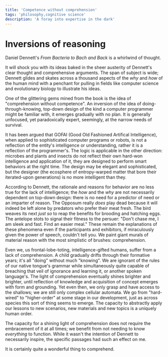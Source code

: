 ```yaml
---
title: 'Competence without comprehension'
tags: 'philosophy,cognitive science'
description: 'A foray into expertise in the dark'
---
```


# Inversions of reasoning

Daniel Dennett's _From Bacteria to Bach and Back_ is a whirlwind of thought.

It will shock you with its ideas baked in the sheer austerity of Dennett's clear thought and comprehensive arguments. The
span of subject is wide; Dennett glides and skates across a thousand aspects of the _why_ and _how_ of the human mind
with a penchant for pulling in fields like computer science and evolutionary biology to illustrate his ideas.

One of the glittering gems mined from the book is the idea of "comprehension without competence". An inversion of the idea
of doing-through-knowing, top-down design of the kind a computer programmer might be familiar with, it emerges gradually
with no plan. It is generally unfocused, yet paradoxically expert, seemingly, at the narrow needs of survival.

It has been argued that GOFAI (Good Old Fashioned Artifical Intelligence), when applied to sophisticated computer programs
or robots, is not a reflection of the entity's intelligence or understanding, rather it is a reflection of the programmer's.
The logic is applicable in the other direction: microbes and plants and insects do not reflect their own hard-won intelligence
and application of it, they are designed to perform smart behaviors at the right time. The design may be elegant and sophisticated,
but the designer (the ecosphere of entropy-warped matter that bore their iterated-upon generations) is no more intelligent than
they.

According to Dennett, the rationale and reasons for behavior are no less true for the lack of intelligence; the _how_ and the _why_
are not necessarily dependent on top-down design: there is no need for a predictor of need or an imparter of reason. The Opposum
really _does_ play dead because it will indeed be left alone by predators who prefer their meat fresh. The bird weaves its next
_just so_ to reap the benefits for brooding and hatching eggs. The antelope stots to signal their fitness to the persuer: "Don't
chase me, I am sleek and fast. Find an easier meal." These remain the explanations of these phenomena even if the participants
and exhibitors, if miraculously given the power of speech, couldn't tell you. We paint giant murals of material reason with
the most simplistic of brushes: comprehension.

Even we, us frontal-lobe-toting, intelligence-gifted humans, suffer from a lack of comprehension. A child gradually drifts
through their formative years; it's all "doing" without much "knowing". We are ignorant of the rules of our native tongue's
grammar while simultaneously quite capable of breaching that veil of ignorance and learning it, or another spoken language's.
The light of comprehension eventually shines brighter and brighter, until reflection of knowledge and acquisition of concept
emerges with form and grounding. Yet even then, we only grasp and have access to the shallows; we are still only complex cellular automata.
We go from "hard-wired" to "higher-order" at some stage in our development, just as across species this sort of thing seems
to emerge. The capacity to abstractly apply our lessons to new scenarios, new materials and new topics is a uniquely human order.

The capacity for a shining light of comprehension does not require the embracement of it at all times; we benefit from not needing
to know _everything_ to function. While it wasn't the intention of Dennett to necessarily inspire, the specific passages had such
an effect on me.

It is certainly quite a wonderful thing to comprehend.
